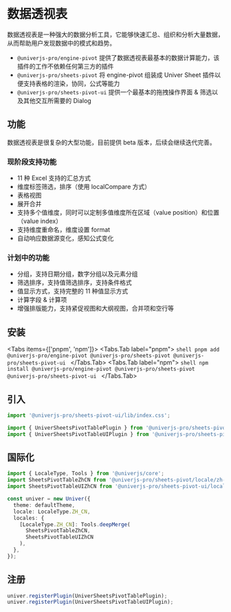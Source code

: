 
# 数据透视表

数据透视表是一种强大的数据分析工具，它能够快速汇总、组织和分析大量数据，从而帮助用户发现数据中的模式和趋势。

- `@univerjs-pro/engine-pivot` 提供了数据透视表最基本的数据计算能力，该插件的工作不依赖任何第三方的插件
- `@univerjs-pro/sheets-pivot` 将 engine-pivot 组装成 Univer Sheet 插件以便支持表格的渲染，协同，公式等能力
- `@univerjs-pro/sheets-pivot-ui` 提供一个最基本的拖拽操作界面 & 筛选以及其他交互所需要的 Dialog

## 功能

<Callout>
  数据透视表是很复杂的大型功能，目前提供 beta 版本，后续会继续迭代完善。
</Callout>

### 现阶段支持功能

- 11 种 Excel 支持的汇总方式
- 维度标签筛选，排序（使用 localCompare 方式）
- 表格视图
- 展开合并
- 支持多个值维度，同时可以定制多值维度所在区域（value position）和位置（value index）
- 支持维度重命名，维度设置 format
- 自动响应数据源变化，感知公式变化

### 计划中的功能

- 分组，支持日期分组，数字分组以及元素分组
- 筛选排序，支持值筛选排序，支持条件格式
- 值显示方式，支持完整的 11 种值显示方式
- 计算字段 & 计算项
- 增强排版能力，支持紧促视图和大纲视图，合并项和空行等

## 安装

<Tabs items={['pnpm', 'npm']}>
  <Tabs.Tab label="pnpm">
    ```shell
    pnpm add @univerjs-pro/engine-pivot @univerjs-pro/sheets-pivot @univerjs-pro/sheets-pivot-ui
    ```
  </Tabs.Tab>
  <Tabs.Tab label="npm">
    ```shell
    npm install @univerjs-pro/engine-pivot @univerjs-pro/sheets-pivot @univerjs-pro/sheets-pivot-ui
    ```
  </Tabs.Tab>
</Tabs>

## 引入

```typescript
import '@univerjs-pro/sheets-pivot-ui/lib/index.css';

import { UniverSheetsPivotTablePlugin } from '@univerjs-pro/sheets-pivot';
import { UniverSheetsPivotTableUIPlugin } from '@univerjs-pro/sheets-pivot-ui';
```

## 国际化

```typescript
import { LocaleType, Tools } from '@univerjs/core';
import SheetsPivotTableZhCN from '@univerjs-pro/sheets-pivot/locale/zh-CN';
import SheetsPivotTableUIZhCN from '@univerjs-pro/sheets-pivot-ui/locale/zh-CN';

const univer = new Univer({
  theme: defaultTheme,
  locale: LocaleType.ZH_CN,
  locales: {
    [LocaleType.ZH_CN]: Tools.deepMerge(
      SheetsPivotTableZhCN,
      SheetsPivotTableUIZhCN
    ),
  },
});
```

## 注册

```typescript
univer.registerPlugin(UniverSheetsPivotTablePlugin);
univer.registerPlugin(UniverSheetsPivotTableUIPlugin);
```
